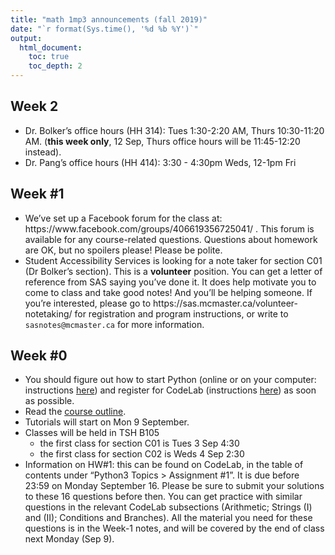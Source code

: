 ```yaml
---
title: "math 1mp3 announcements (fall 2019)"
date: "`r format(Sys.time(), '%d %b %Y')`"
output:
  html_document:
    toc: true
    toc_depth: 2   
---
```


## Week 2

- Dr. Bolker's office hours (HH 314): Tues 1:30-2:20 AM, Thurs 10:30-11:20 AM. (**this week only**, 12 Sep, Thurs office hours will be 11:45-12:20 instead).
- Dr. Pang's office hours (HH 414): 3:30 - 4:30pm Weds, 12-1pm Fri

## Week #1

- We've set up a Facebook forum for the class at: https://www.facebook.com/groups/406619356725041/ . This forum is available for any course-related questions. Questions about homework are OK, but no spoilers please! Please be polite.
- Student Accessibility Services is looking for a note taker for section C01 (Dr Bolker's section). This is a **volunteer** position. You can get a letter of reference from SAS saying you've done it. It does help motivate you to come to class and take good notes! And you'll be helping someone. If you're interested, please go to https://sas.mcmaster.ca/volunteer-notetaking/ for registration and program instructions, or write to `sasnotes@mcmaster.ca` for more information.

## Week #0

- You should figure out how to start Python (online or on your computer: instructions [here](../notes/use_python.html)) and register for CodeLab (instructions [here](./notes/use_python.html#codelab)) as soon as possible.
- Read the [course outline](./outline.html).
- Tutorials will start on Mon 9 September.
- Classes will be held in TSH B105
    - the first class for section C01 is Tues 3 Sep 4:30
    - the first class for section C02 is Weds 4 Sep 2:30
- Information on HW#1: this can be found on CodeLab, in the table of contents under "Python3 Topics > Assignment #1". It is due before 23:59 on Monday September 16. Please be sure to submit your solutions to these 16 questions before then.  You can get practice with similar questions in the relevant CodeLab subsections (Arithmetic; Strings (I) and (II); Conditions and Branches). All the material you need for these questions is in the Week-1 notes, and will be covered by the end of class next Monday (Sep 9).

